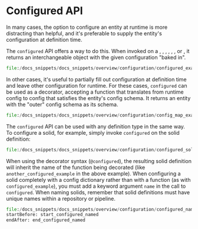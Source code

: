 
<DynamicMetaTags
  title="Configured API | Dagster"
  description="Several dimensions of pipeline execution can be determined at execution time through configuration.
  Dagster call this set of chosen values run config."
/>

# Configured API

In many cases, the option to configure an entity at runtime is more distracting than helpful, and
it's preferable to supply the entity's configuration at definition time.

The `configured` API offers a way to do this. When invoked on a <PyObject module="dagster" object="ResourceDefinition" />, <PyObject module="dagster" object="ExecutorDefinition" />, <PyObject module="dagster" object="SolidDefinition" />, <PyObject module="dagster" object="CompositeSolidDefinition" />, <PyObject module="dagster" object="LoggerDefinition" />, <PyObject module="dagster" object="IntermediateStorageDefinition" />, or <PyObject module="dagster" object="SystemStorageDefinition" />,
it returns an interchangeable object with the given configuration "baked in".

```python literalinclude
file:/docs_snippets/docs_snippets/overview/configuration/configured_example.py
```

In other cases, it's useful to partially fill out configuration at definition time and leave other
configuration for runtime. For these cases, `configured` can be used as a decorator, accepting a
function that translates from runtime config to config that satisfies the entity's config schema.
It returns an entity with the "outer" config schema as its schema.

```python literalinclude
file:/docs_snippets/docs_snippets/overview/configuration/config_map_example.py
```

The `configured` API can be used with any definition type in the same way. To configure a solid, for
example, simply invoke `configured` on the solid definition:

```python literalinclude
file:/docs_snippets/docs_snippets/overview/configuration/configured_solid_example.py
```

When using the decorator syntax (`@configured`), the resulting solid definition will inherit the
name of the function being decorated (like `another_configured_example` in the above example). When
configuring a solid completely with a config dictionary rather than with a function (as with
`configured_example`), you must add a keyword argument `name` in the call to `configured`.
When naming solids, remember that solid definitions must have unique names within a repository or
pipeline.

```python literalinclude
file:/docs_snippets/docs_snippets/overview/configuration/configured_named_solid_example.py
startBefore: start_configured_named
endAfter: end_configured_named
```
